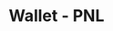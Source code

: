 ---
title: 'Wallet - PNL'
openapi: '/en/api-reference/openapi-en.json GET /wallet/v1/{chain}/{walletAddress}'
---